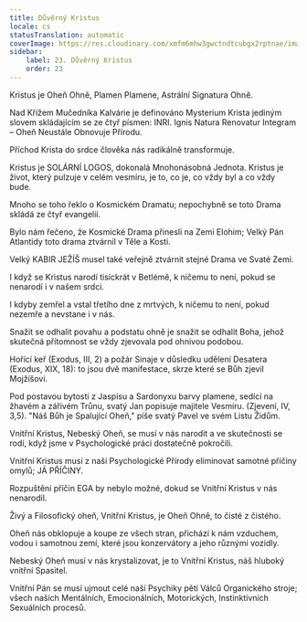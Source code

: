 ```yaml
---
title: Důvěrný Kristus
locale: cs
statusTranslation: automatic
coverImage: https://res.cloudinary.com/xmfm6mhw3gwctndtcubgx2rptnae/image/upload/v1741354419/small_cover_la_gran_rebelion_28716e29d2.webp
sidebar:
    label: 23. Důvěrný Kristus
    order: 23
---
```

Kristus je Oheň Ohně, Plamen Plamene, Astrální Signatura Ohně.

Nad Křížem Mučedníka Kalvárie je definováno Mysterium Krista jediným slovem skládajícím se ze čtyř písmen: INRI. Ignis Natura Renovatur Integram – Oheň Neustále Obnovuje Přírodu.

Příchod Krista do srdce člověka nás radikálně transformuje.

Kristus je SOLÁRNÍ LOGOS, dokonalá Mnohonásobná Jednota. Kristus je život, který pulzuje v celém vesmíru, je to, co je, co vždy byl a co vždy bude.

Mnoho se toho řeklo o Kosmickém Dramatu; nepochybně se toto Drama skládá ze čtyř evangelií.

Bylo nám řečeno, že Kosmické Drama přinesli na Zemi Elohim; Velký Pán Atlantidy toto drama ztvárnil v Těle a Kosti.

Velký KABIR JEŽÍŠ musel také veřejně ztvárnit stejné Drama ve Svaté Zemi.

I když se Kristus narodí tisíckrát v Betlémě, k ničemu to není, pokud se nenarodí i v našem srdci.

I kdyby zemřel a vstal třetího dne z mrtvých, k ničemu to není, pokud nezemře a nevstane i v nás.

Snažit se odhalit povahu a podstatu ohně je snažit se odhalit Boha, jehož skutečná přítomnost se vždy zjevovala pod ohnivou podobou.

Hořící keř (Exodus, III, 2) a požár Sinaje v důsledku udělení Desatera (Exodus, XIX, 18): to jsou dvě manifestace, skrze které se Bůh zjevil Mojžíšovi.

Pod postavou bytosti z Jaspisu a Sardonyxu barvy plamene, sedící na žhavém a zářivém Trůnu, svatý Jan popisuje majitele Vesmíru. (Zjevení, IV, 3,5). "Náš Bůh je Spalující Oheň," píše svatý Pavel ve svém Listu Židům.

Vnitřní Kristus, Nebeský Oheň, se musí v nás narodit a ve skutečnosti se rodí, když jsme v Psychologické práci dostatečně pokročili.

Vnitřní Kristus musí z naší Psychologické Přírody eliminovat samotné příčiny omylů; JÁ PŘÍČINY.

Rozpuštění příčin EGA by nebylo možné, dokud se Vnitřní Kristus v nás nenarodil.

Živý a Filosofický oheň, Vnitřní Kristus, je Oheň Ohně, to čisté z čistého.

Oheň nás obklopuje a koupe ze všech stran, přichází k nám vzduchem, vodou i samotnou zemí, které jsou konzervátory a jeho různými vozidly.

Nebeský Oheň musí v nás krystalizovat, je to Vnitřní Kristus, náš hluboký vnitřní Spasitel.

Vnitřní Pán se musí ujmout celé naší Psychiky pěti Válců Organického stroje; všech našich Mentálních, Emocionálních, Motorických, Instinktivních Sexuálních procesů.

